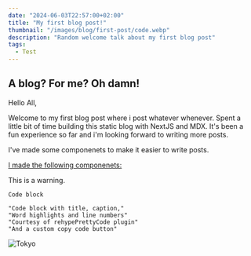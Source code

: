 ```yaml
---
date: "2024-06-03T22:57:00+02:00"
title: "My first blog post!"
thumbnail: "/images/blog/first-post/code.webp"
description: "Random welcome talk about my first blog post"
tags:
  - Test
---
```


## A blog? For me? Oh damn!

Hello All,

Welcome to my first blog post where i post whatever whenever.
Spent a little bit of time building this static blog with NextJS and MDX.
It's been a fun experience so far and i'm looking forward to writing more posts.

I've made some componenets to make it easier to write posts.

<div className="mb-5">
  <u>I made the following componenets:</u>
</div>

<Info>This is a warning.</Info>

```tsx
Code block
```

```tsx {1} title="SuperCoolCode.tsx" showLineNumbers caption="Cool caption" /Word/#v /highlights/#s /and/#i
"Code block with title, caption,"
"Word highlights and line numbers"
"Courtesy of rehypePrettyCode plugin"
"And a custom copy code button"
```

![Tokyo](/images/blog/first-post/tokyo.jpg "Tokyo city at dusk")
